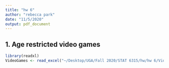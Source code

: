 ```yaml
---
title: "hw 6"
author: "rebecca park"
date: "11/5/2020"
output: pdf_document
---
```


## 1. Age restricted video games

```r
library(readxl)
VideoGames <- read_excel("~/Desktop/UGA/Fall 2020/STAT 6315/hw/hw 6/VideoGames.xls")

```